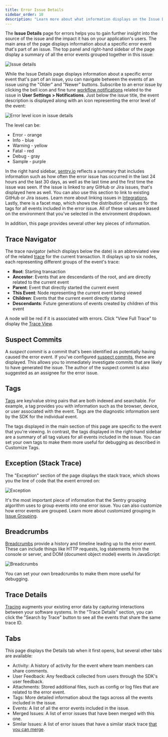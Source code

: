 ```yaml
---
title: Error Issue Details
sidebar_order: 10
description: "Learn more about what information displays on the Issue Details page to help you efficiently triage an error issue."
---
```


The **Issue Details** page for errors helps you to gain further insight into the source of the issue and the impact it has on your application's users. The main area of the page displays information about a specific error event that's part of an issue. The top panel and right-hand sidebar of the page display a summary of all the error events grouped together in this issue:

![Issue details](issue-details.png)

While the <SandboxLink scenario="oneIssue" projectSlug="react">Issue Details</SandboxLink> page displays information about a specific error event that's part of an issue, you can navigate between the events of an issue using the "Older" and "Newer" buttons. Subscribe to an error issue by clicking the bell icon and fine tune [workflow notifications](/product/alerts/notifications/#workflow-notifications) related to the issue in **User Settings > Notifications**. Just below the issue title, the event description is displayed along with an icon representing the error level of the event:

![Error level icon in issue details](error-level-icon-2.png)

The level can be:

- Error - orange
- Info - blue
- Warning - yellow
- Fatal - red
- Debug - gray
- Sample - purple

In the right hand sidebar, [sentry.io](https://sentry.io) reflects a summary that includes information such as how often the error <SandboxLink scenario="oneIssue" projectSlug="react">issue</SandboxLink> has occurred in the last 24 hours and the last 30 days, as well as the last time and the first time the issue was seen. If the issue is linked to any GitHub or Jira issues, that's displayed here as well. You can also use this section to link to existing GitHub or Jira issues. Learn more about linking issues in [Integrations](/product/integrations/). Lastly, there is a facet map, which shows the distribution of values for the tags for all events included in the error issue. All of these values are based on the environment that you've selected in the environment dropdown.

In addition, this page provides several other key pieces of information.

## Trace Navigator

The trace navigator (which displays below the date) is an abbreviated view of the related [trace](/product/sentry-basics/tracing/distributed-tracing) for the current transaction. It displays up to six nodes, each representing different groups of the event's trace:

- **Root**: Starting transaction
- **Ancestor**: Events that are descendants of the root, and are directly related to the current event
- **Parent**: Event that directly started the current event
- **This Event**: Node representing the current event being viewed
- **Children**: Events that the current event directly started
- **Descendants**: Future generations of events created by children of this event

A node will be red if it is associated with errors.
Click "View Full Trace" to display the [Trace View](/product/sentry-basics/tracing/trace-view).

## Suspect Commits

A _suspect commit_ is a commit that's been identified as potentially having caused the error event. If you've configured [suspect commits](/product/releases/suspect-commits/), these are displayed. This allows you to immediately investigate commits that are likely to have generated the issue. The author of the suspect commit is also suggested as an assignee for the error issue.

## Tags

[Tags](/product/sentry-basics/search/) are key/value string pairs that are both indexed and searchable. For example, a tag provides you with information such as the browser, device, or user associated with the event. Tags are the diagnostic information sent by the SDK for the individual event.

The tags displayed in the main section of this page are specific to the event that you're viewing. In contrast, the tags displayed in the right-hand sidebar are a summary of all tag values for all events included in the issue. You can set your own tags to make them more useful for debugging as described in <PlatformLink to="/enriching-events/tags/">Customize Tags</PlatformLink>.

## Exception (Stack Trace)

The "Exception" section of the page displays the stack trace, which shows you the line of code that the event errored on:

![Exception](issue-exception.png)

It's the most important piece of information that the Sentry grouping algorithm uses to group events into one error issue. You can also customize how error events are grouped. Learn more about customized grouping in [Issue Grouping](/product/data-management-settings/event-grouping/).

## Breadcrumbs

[Breadcrumbs](/product/issues/issue-details/breadcrumbs/) provide a history and timeline leading up to the error event. These can include things like HTTP requests, log statements from the console or server, and DOM (document object model) events in JavaScript:

![Breadcrumbs](issue-breadcrumbs.png)

You can set your own <PlatformLink to="/enriching-events/breadcrumbs/">breadcrumbs</PlatformLink> to make them more useful for debugging.

## Trace Details

[Tracing](/product/sentry-basics/tracing/distributed-tracing/) augments your existing error data by capturing interactions between your software systems. In the "Trace Details" section, you can click the "Search by Trace" button to see all the events that share the same trace ID.

## Tabs

This page displays the Details tab when it first opens, but several other tabs are available:

- Activity: A history of activity for the event where team members can share comments.
- User Feedback: Any feedback collected from users through the <PlatformLink to="/enriching-events/user-feedback/">SDK's user feedback</PlatformLink>.
- <PlatformLink to="/enriching-events/attachments/">Attachments</PlatformLink>: Stored additional files, such as config or log files that are related to the error event.
- Tags: More detailed information about the tags across all the events included in the issue.
- Events: A list of all the error events included in the issue.
- Merged Issues: A list of error issues that have been merged with this one.
- Similar Issues: A list of error issues that have a similar stack trace [that you can merge](/product/data-management-settings/event-grouping/merging-issues/).
